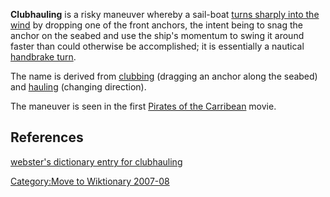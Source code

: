 [[Category:Move to Wiktionary 2007-08]]

'''Clubhauling''' is a risky maneuver whereby a sail-boat [[tacking|turns sharply into the wind]] by dropping one of the front anchors, the intent being to snag the anchor on the seabed and use the ship's momentum to swing it around faster than could otherwise be accomplished; it is essentially a nautical [[handbrake turn]].

The name is derived from [[club_(nautical)|clubbing]] (dragging an anchor along the seabed) and [[haul_(nautical)|hauling]] (changing direction).

The maneuver is seen in the first [[Pirates of the Carribean]] movie.

==References==
[http://www.webster-dictionary.net/definition/Clubhaul webster's dictionary entry for clubhauling]


{{water-stub}}
